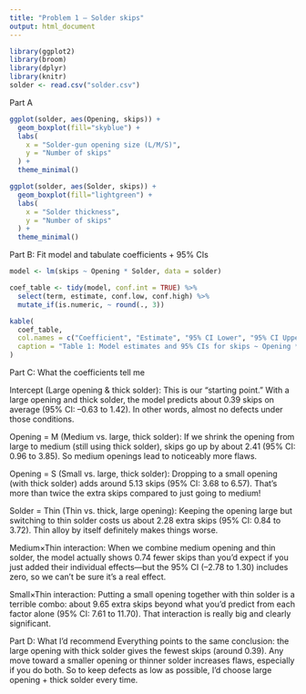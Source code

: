 ```yaml
---
title: "Problem 1 – Solder skips"
output: html_document
---
```


```r
library(ggplot2)
library(broom)
library(dplyr)
library(knitr)
solder <- read.csv("solder.csv")

```

Part A
```r
ggplot(solder, aes(Opening, skips)) +
  geom_boxplot(fill="skyblue") +
  labs(
    x = "Solder‑gun opening size (L/M/S)",
    y = "Number of skips"
  ) +
  theme_minimal()

```
```r
ggplot(solder, aes(Solder, skips)) +
  geom_boxplot(fill="lightgreen") +
  labs(
    x = "Solder thickness",
    y = "Number of skips"
  ) +
  theme_minimal()

```


Part B: Fit model and tabulate coefficients + 95% CIs

```r
model <- lm(skips ~ Opening * Solder, data = solder)

coef_table <- tidy(model, conf.int = TRUE) %>%
  select(term, estimate, conf.low, conf.high) %>%
  mutate_if(is.numeric, ~ round(., 3))

kable(
  coef_table,
  col.names = c("Coefficient", "Estimate", "95% CI Lower", "95% CI Upper"),
  caption = "Table 1: Model estimates and 95% CIs for skips ~ Opening * Solder"
)

```

Part C: What the coefficients tell me

Intercept (Large opening & thick solder):
This is our “starting point.” With a large opening and thick solder, the model predicts about 0.39 skips on average (95% CI: –0.63 to 1.42). In other words, almost no defects under those conditions.

Opening = M (Medium vs. large, thick solder):
If we shrink the opening from large to medium (still using thick solder), skips go up by about 2.41 (95% CI: 0.96 to 3.85). So medium openings lead to noticeably more flaws.

Opening = S (Small vs. large, thick solder):
Dropping to a small opening (with thick solder) adds around 5.13 skips (95% CI: 3.68 to 6.57). That’s more than twice the extra skips compared to just going to medium!

Solder = Thin (Thin vs. thick, large opening):
Keeping the opening large but switching to thin solder costs us about 2.28 extra skips (95% CI: 0.84 to 3.72). Thin alloy by itself definitely makes things worse.

Medium×Thin interaction:
When we combine medium opening and thin solder, the model actually shows 0.74 fewer skips than you’d expect if you just added their individual effects—but the 95% CI (–2.78 to 1.30) includes zero, so we can’t be sure it’s a real effect.

Small×Thin interaction:
Putting a small opening together with thin solder is a terrible combo: about 9.65 extra skips beyond what you’d predict from each factor alone (95% CI: 7.61 to 11.70). That interaction is really big and clearly significant.

Part D: What I’d recommend
Everything points to the same conclusion: the large opening with thick solder gives the fewest skips (around 0.39). Any move toward a smaller opening or thinner solder increases flaws, especially if you do both. So to keep defects as low as possible, I’d choose large opening + thick solder every time.
